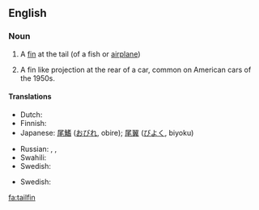==English==

===Noun===
{{en-noun}}
{{wikipedia}}

# A [[fin]] at the tail (of a fish or [[airplane]])
# {{context|automotive|lang=en}} A fin like projection at the rear of a car, common on American cars of the 1950s.

====Translations====
{{trans-top|fin at the tail of fish}}
* Dutch: {{t+|nl|staartvin|f}}
* Finnish: {{t|fi|pyrstöevä}}
* Japanese: {{sense|of fish}} [[尾鰭]] ([[おびれ]], obire); {{sense|of airplane}} [[尾翼]] ([[びよく]], biyoku)
{{trans-mid}}
* Russian: {{sense|of fish}} {{t|ru|хвостовой плавник|m|tr=xvostovój plavník}}, {{sense|of airplane}} {{t+|ru|киль|m|tr=kil'}}, {{t|ru|вертикальный стабилизатор|m|tr=v'ertikál'nyj stabilizátor}}
* Swahili: {{t|sw|pezi la mkia}}
* Swedish: {{t|sv|stjärtfena|c}}
{{trans-bottom}}

{{trans-top|fin like projection at the rear of a car}}
* Swedish: {{t|sv|stjärtfena|c}}
{{trans-mid}}
{{trans-bottom}}

[[fa:tailfin]]